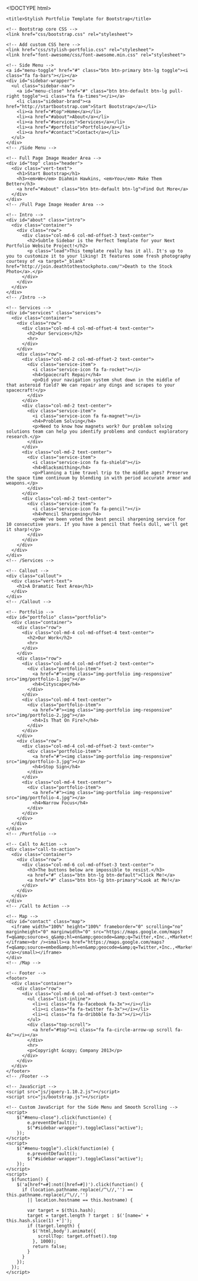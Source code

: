 <!DOCTYPE html>
<html lang="en">
  <head>
    <meta charset="utf-8">
    <meta name="viewport" content="width=device-width, initial-scale=1.0">
    <meta name="description" content="">
    <meta name="author" content="">

    <title>Stylish Portfolio Template for Bootstrap</title>

    <!-- Bootstrap core CSS -->
    <link href="css/bootstrap.css" rel="stylesheet">

    <!-- Add custom CSS here -->
    <link href="css/stylish-portfolio.css" rel="stylesheet">
    <link href="font-awesome/css/font-awesome.min.css" rel="stylesheet">
  </head>

  <body>

    <!-- Side Menu -->
    <a id="menu-toggle" href="#" class="btn btn-primary btn-lg toggle"><i class="fa fa-bars"></i></a>
    <div id="sidebar-wrapper">
      <ul class="sidebar-nav">
        <a id="menu-close" href="#" class="btn btn-default btn-lg pull-right toggle"><i class="fa fa-times"></i></a>
        <li class="sidebar-brand"><a href="http://startbootstrap.com">Start Bootstrap</a></li>
        <li><a href="#top">Home</a></li>
        <li><a href="#about">About</a></li>
        <li><a href="#services">Services</a></li>
        <li><a href="#portfolio">Portfolio</a></li>
        <li><a href="#contact">Contact</a></li>
      </ul>
    </div>
    <!-- /Side Menu -->
  
    <!-- Full Page Image Header Area -->
    <div id="top" class="header">
      <div class="vert-text">
        <h1>Start Bootstrap</h1>
        <h3><em>We</em> Diahmin Hawkins, <em>You</em> Make Them Better</h3>
        <a href="#about" class="btn btn-default btn-lg">Find Out More</a>
      </div>
    </div>
    <!-- /Full Page Image Header Area -->
  
    <!-- Intro -->
    <div id="about" class="intro">
      <div class="container">
        <div class="row">
          <div class="col-md-6 col-md-offset-3 text-center">
            <h2>Subtle Sidebar is the Perfect Template for your Next Portfolio Website Project!</h2>
            <p class="lead">This template really has it all. It's up to you to customize it to your liking! It features some fresh photography courtesy of <a target="_blank" href="http://join.deathtothestockphoto.com/">Death to the Stock Photo</a>.</p>
          </div>
        </div>
      </div>
    </div>
    <!-- /Intro -->
  
    <!-- Services -->
    <div id="services" class="services">
      <div class="container">
        <div class="row">
          <div class="col-md-4 col-md-offset-4 text-center">
            <h2>Our Services</h2>
            <hr>
          </div>
        </div>
        <div class="row">
          <div class="col-md-2 col-md-offset-2 text-center">
            <div class="service-item">
              <i class="service-icon fa fa-rocket"></i>
              <h4>Spacecraft Repair</h4>
              <p>Did your navigation system shut down in the middle of that asteroid field? We can repair any dings and scrapes to your spacecraft!</p>
            </div>
          </div>
          <div class="col-md-2 text-center">
            <div class="service-item">
              <i class="service-icon fa fa-magnet"></i>
              <h4>Problem Solving</h4>
              <p>Need to know how magnets work? Our problem solving solutions team can help you identify problems and conduct exploratory research.</p>
            </div>
          </div>
          <div class="col-md-2 text-center">
            <div class="service-item">
              <i class="service-icon fa fa-shield"></i>
              <h4>Blacksmithing</h4>
              <p>Planning a time travel trip to the middle ages? Preserve the space time continuum by blending in with period accurate armor and weapons.</p>
            </div>
          </div>
          <div class="col-md-2 text-center">
            <div class="service-item">
              <i class="service-icon fa fa-pencil"></i>
              <h4>Pencil Sharpening</h4>
              <p>We've been voted the best pencil sharpening service for 10 consecutive years. If you have a pencil that feels dull, we'll get it sharp!</p>
            </div>
          </div>
        </div>
      </div>
    </div>
    <!-- /Services -->

    <!-- Callout -->
    <div class="callout">
      <div class="vert-text">
        <h1>A Dramatic Text Area</h1>
      </div>
    </div>
    <!-- /Callout -->

    <!-- Portfolio -->
    <div id="portfolio" class="portfolio">
      <div class="container">
        <div class="row">
          <div class="col-md-4 col-md-offset-4 text-center">
            <h2>Our Work</h2>
            <hr>
          </div>
        </div>
        <div class="row">
          <div class="col-md-4 col-md-offset-2 text-center">
            <div class="portfolio-item">
              <a href="#"><img class="img-portfolio img-responsive" src="img/portfolio-1.jpg"></a>
              <h4>Cityscape</h4>
            </div>
          </div>
          <div class="col-md-4 text-center">
            <div class="portfolio-item">
              <a href="#"><img class="img-portfolio img-responsive" src="img/portfolio-2.jpg"></a>
              <h4>Is That On Fire?</h4>
            </div>
          </div>
        </div>
        <div class="row">
          <div class="col-md-4 col-md-offset-2 text-center">
            <div class="portfolio-item">
              <a href="#"><img class="img-portfolio img-responsive" src="img/portfolio-3.jpg"></a>
              <h4>Stop Sign</h4>
            </div>
          </div>
          <div class="col-md-4 text-center">
            <div class="portfolio-item">
              <a href="#"><img class="img-portfolio img-responsive" src="img/portfolio-4.jpg"></a>
              <h4>Narrow Focus</h4>
            </div>
          </div>
        </div>
      </div>
    </div>
    <!-- /Portfolio -->

    <!-- Call to Action -->
    <div class="call-to-action">
      <div class="container">
        <div class="row">
          <div class="col-md-6 col-md-offset-3 text-center">
            <h3>The buttons below are impossible to resist.</h3>
            <a href="#" class="btn btn-lg btn-default">Click Me!</a>
            <a href="#" class="btn btn-lg btn-primary">Look at Me!</a>
          </div>
        </div>
      </div>
    </div>
    <!-- /Call to Action -->

    <!-- Map -->
    <div id="contact" class="map">
      <iframe width="100%" height="100%" frameborder="0" scrolling="no" marginheight="0" marginwidth="0" src="https://maps.google.com/maps?f=q&amp;source=s_q&amp;hl=en&amp;geocode=&amp;q=Twitter,+Inc.,+Market+Street,+San+Francisco,+CA&amp;aq=0&amp;oq=twitter&amp;sll=28.659344,-81.187888&amp;sspn=0.128789,0.264187&amp;ie=UTF8&amp;hq=Twitter,+Inc.,+Market+Street,+San+Francisco,+CA&amp;t=m&amp;z=15&amp;iwloc=A&amp;output=embed"></iframe><br /><small><a href="https://maps.google.com/maps?f=q&amp;source=embed&amp;hl=en&amp;geocode=&amp;q=Twitter,+Inc.,+Market+Street,+San+Francisco,+CA&amp;aq=0&amp;oq=twitter&amp;sll=28.659344,-81.187888&amp;sspn=0.128789,0.264187&amp;ie=UTF8&amp;hq=Twitter,+Inc.,+Market+Street,+San+Francisco,+CA&amp;t=m&amp;z=15&amp;iwloc=A"></a></small></iframe>
    </div>
    <!-- /Map -->
    
    <!-- Footer -->
    <footer>
      <div class="container">
        <div class="row">
          <div class="col-md-6 col-md-offset-3 text-center">
            <ul class="list-inline">
              <li><i class="fa fa-facebook fa-3x"></i></li>
              <li><i class="fa fa-twitter fa-3x"></i></li>
              <li><i class="fa fa-dribbble fa-3x"></i></li>
            </ul>
            <div class="top-scroll">
              <a href="#top"><i class="fa fa-circle-arrow-up scroll fa-4x"></i></a>
            </div>
            <hr>
            <p>Copyright &copy; Company 2013</p>
          </div>
        </div>
      </div>
    </footer>
    <!-- /Footer -->

    <!-- JavaScript -->
    <script src="js/jquery-1.10.2.js"></script>
    <script src="js/bootstrap.js"></script>

    <!-- Custom JavaScript for the Side Menu and Smooth Scrolling -->
    <script>
        $("#menu-close").click(function(e) {
            e.preventDefault();
            $("#sidebar-wrapper").toggleClass("active");
        });
    </script>
    <script>
        $("#menu-toggle").click(function(e) {
            e.preventDefault();
            $("#sidebar-wrapper").toggleClass("active");
        });
    </script>
    <script>
      $(function() {
        $('a[href*=#]:not([href=#])').click(function() {
          if (location.pathname.replace(/^\//,'') == this.pathname.replace(/^\//,'') 
            || location.hostname == this.hostname) {

            var target = $(this.hash);
            target = target.length ? target : $('[name=' + this.hash.slice(1) +']');
            if (target.length) {
              $('html,body').animate({
                scrollTop: target.offset().top
              }, 1000);
              return false;
            }
          }
        });
      });
    </script>

  </body>

</html>
